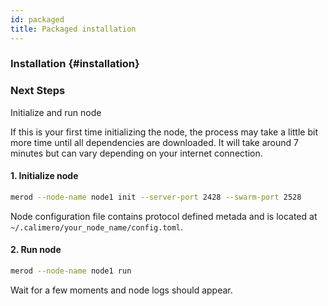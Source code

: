 ```yaml
---
id: packaged
title: Packaged installation
---
```



### Installation {#installation}

<MerodInstallation />

### Next Steps

Initialize and run node

If this is your first time initializing the node, the process may take a little
bit more time until all dependencies are downloaded. It will take around 7
minutes but can vary depending on your internet connection.

#### 1. Initialize node

```bash title="Terminal"
merod --node-name node1 init --server-port 2428 --swarm-port 2528
```

Node configuration file contains protocol defined metada and is located at
`~/.calimero/your_node_name/config.toml`.

#### 2. Run node

```bash title="Terminal"
merod --node-name node1 run
```

Wait for a few moments and node logs should appear.
